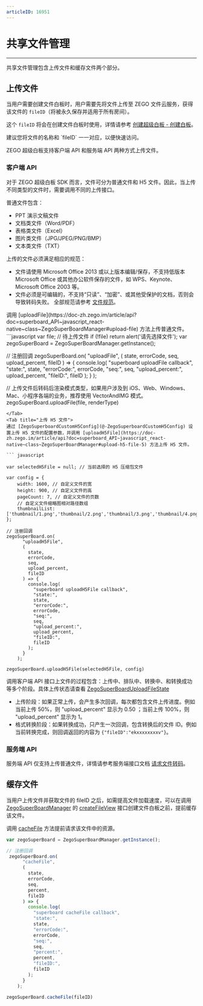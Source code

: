 ```yaml
---
articleID: 16951
---
```



# 共享文件管理

- - -

共享文件管理包含上传文件和缓存文件两个部分。

## 上传文件

当用户需要创建文件白板时，用户需要先将文件上传至 ZEGO 文件云服务，获得该文件的 `fileID`（将被永久保存并适用于所有房间）。

这个 `fileID` 将会在创建文件白板时使用，详情请参考 [创建超级白板 - 创建白板](../quick-start/create-white-board.mdx)。

<Note title="说明">
建议您将文件的名称和 `fileID` 一一对应，以便快速访问。
</Note>

ZEGO 超级白板支持客户端 API 和服务端 API 两种方式上传文件。

### 客户端 API

对于 ZEGO 超级白板 SDK 而言，文件可分为普通文件和 H5 文件。因此，当上传不同类型的文件时，需要调用不同的上传接口。

普通文件包含：

- PPT 演示文稿文件
- 文档类文件（Word/PDF）
- 表格类文件（Excel）
- 图片类文件（JPG/JPEG/PNG/BMP）
- 文本类文件（TXT）

<Warning title="注意">
上传的文件必须满足相应的规范：

- 文件请使用 Microsoft Office 2013 或以上版本编辑/保存，不支持低版本 Microsoft Office 或其他办公软件保存的文件，如 WPS、Keynote、Microsoft Office 2003 等。
- 文件必须是可编辑的，不支持“只读”、“加密”、或其他受保护的文档，否则会导致转码失败。
全部规范请参考 [文件规范](../product-desc/use-restrictions/filerule.mdx)。

</Warning>

<Tabs>
<Tab title="上传普通文件">
调用 [uploadFile](https://doc-zh.zego.im/article/api?doc=superboard_API~javascript_react-native~class~ZegoSuperBoardManager#upload-file) 方法上传普通文件。
```javascript
var file; // 待上传文件
if (!file) return alert('请先选择文件');
var zegoSuperBoard = ZegoSuperBoardManager.getInstance();

// 注册回调
zegoSuperBoard.on(
      "uploadFile",
      (
        state,
        errorCode,
        seq,
        upload_percent,
        fileID
      ) => {
        console.log(
          "superboard uploadFile callback",
          "state:",
          state,
          "errorCode:",
          errorCode,
          "seq:",
          seq,
          "upload_percent:",
          upload_percent,
          "fileID:",
          fileID
        );
      }
    );

// 上传文件后转码后渲染模式类型，如果用户涉及到 iOS、Web、Windows、Mac、小程序各端的业务，推荐使用 VectorAndIMG 模式。
zegoSuperBoard.uploadFile(file, renderType)
```
</Tab>
<Tab title="上传 H5 文件">
通过 [ZegoSuperboardCustomH5Config](@-ZegoSuperboardCustomH5Config) 设置上传 H5 文件的配置参数，并调用 [uploadH5File](https://doc-zh.zego.im/article/api?doc=superboard_API~javascript_react-native~class~ZegoSuperBoardManager#upload-h5-file-5) 方法上传 H5 文件。

``` javascript

var selectedH5File = null; // 当前选择的 H5 压缩包文件

var config = {
    width: 1600, // 自定义文件的宽
    height: 900, // 自定义文件的高
    pageCount: 7, // 自定义文件的页数
    // 自定义文件缩略图相对路径数组
    thumbnailList: ['thumbnail/1.png','thumbnail/2.png','thumbnail/3.png','thumbnail/4.png','thumbnail/5.png','thumbnail/6.png','thumbnail/7.png']
};

// 注册回调
zegoSuperBoard.on(
      "uploadH5File",
      (
        state,
        errorCode,
        seq,
        upload_percent,
        fileID
      ) => {
        console.log(
          "superboard uploadH5File callback",
          "state:",
          state,
          "errorCode:",
          errorCode,
          "seq:",
          seq,
          "upload_percent:",
          upload_percent,
          "fileID:",
          fileID
        );
      }
    );

zegoSuperBoard.uploadH5File(selectedH5File, config)
```
</Tab>
</Tabs>

调用客户端 API 接口上文件的过程包含：上传中、排队中、转换中、和转换成功等多个阶段。具体上传状态请查看 [ZegoSuperBoardUploadFileState](@-ZegoSuperBoardUploadFileState)

- 上传阶段：如果正常上传，会产生多次回调，每次都包含文件上传进度。例如当前上传 50%，则 "upload_percent" 显示为 0.50 ；当前上传 100%，则 "upload_percent" 显示为 1。
- 格式转换阶段：如果转换成功，只产生一次回调，包含转换后的文件 ID。例如当前转换完成，则回调返回的内容为 `{"fileID":"ekxxxxxxxxv"}`。

### 服务端 API

服务端 API 仅支持上传普通文件，详情请参考服务端接口文档 [请求文件转码](/super-board-server/cvt-doc)。

## 缓存文件

当用户上传文件并获取文件的 fileID 之后，如需提高文件加载速度，可以在调用 [ZegoSuperBoardManager](@-ZegoSuperBoardManager) 的 [createFileView](@createFileView) 接口创建文件白板之前，提前缓存该文件。

调用 [cacheFile](https://doc-zh.zego.im/article/api?doc=superboard_API~javascript_react-native~class~ZegoSuperBoardManager#cache-file) 方法提前请求该文件中的资源。

``` javascript
var zegoSuperBoard = ZegoSuperBoardManager.getInstance();

// 注册回调
 zegoSuperBoard.on(
      "cacheFile",
      (
        state,
        errorCode,
        seq,
        percent,
        fileID
      ) => {
        console.log(
          "superboard cacheFile callback",
          "state:",
          state,
          "errorCode:",
          errorCode,
          "seq:",
          seq,
          "percent:",
          percent,
          "fileID:",
          fileID
        );
      }
    );

zegoSuperBoard.cacheFile(fileID)

```
